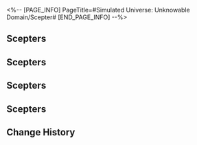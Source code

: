 <%-- [PAGE_INFO]
PageTitle=#Simulated Universe: Unknowable Domain/Scepter#
[END_PAGE_INFO] --%>
{{Simulated Universe: Unknowable Domain Tabs}}
{{Stub|General gameplay details}}

== Scepters==
{{Scepter Information/Header}}
{{Scepter Information
|name     = Evolution Alter: Extreme{{subst:void|<!--$UPLOAD:<<SpriteOutput/Rogue/DLC/RogueMagic/SceptreIcon/SceptreFigures/RogueMagicScepter_Ultimate_01.png>-<Scepter Evolution Alter: Extreme.png>-<Scepter Icons>>-->}}
|type     = 
|unlock   = 
|effect   =
After an ally target uses Ultimate, restores 50 Charge. Attacks when Charge reaches 120.
----
{{Color|blue|"Bounce"}} deals Ice Ultimate DMG equal to {{Color|h|200%}} base DMG to random enemy targets, repeating {{SU Rarity Vars|8|12|16}} time(s). When dealing DMG, apply to the target 1 stack(s) of "Delay: Cataclysm": When Weakness is Broken, deals Ice Ultimate DMG equal to {{Color|h|150%}} base DMG to random enemy targets with "Delay: Cataclysm" and remove 1 stack of this effect, repeating until no target on the field possesses this effect. This effect stacks up to {{SU Rarity Vars|8|12|16}} time(s) and lasts for 2 turn(s). When the target with the effect is defeated, this effect is transferred to random enemy targets.
|story    = ''"Evolution is the antithesis of intellect. Only by devolving into the most fundamental state can one attain truth."''<br /><br />Is there a perfect medium for wisdom to exist? As the inorganic bionic neuron clusters of the Mechanical Emperor, the Scepters should possess the property of bearing intelligence. The School of Evolutionary Perfection scholars once suspected that #Rubert II used the Scepters as a cerebral extension of thought expansion to generate enough computational power to destroy half the universe with his mortal body. Though the IPC has imposed many restrictions on inorganic lifeform research projects, that has not prevented scholars' academic efforts from being slowly diverted from flesh to metal.<br />It is as Scholar Torkirk declared: Beyond minuscule protein balls and limited lifespans, we will eventually create intelligence that transcends all.<br /><div align="right"> &mdash; ''Chronicles of the Scholars' Strife'' Candelagraph Historian, Kerhasan</div>
|notes    = 
|mentions = 
}}
{{Scepter Information
|name     = Evolution Alter: Flesh{{subst:void|<!--$UPLOAD:<<SpriteOutput/Rogue/DLC/RogueMagic/SceptreIcon/SceptreFigures/RogueMagicScepter_Ultimate_02.png>-<Scepter Evolution Alter: Flesh.png>-<Scepter Icons>>-->}}
|type     = 
|unlock   = 
|effect   =
After ally targets attack, this unit regenerates 6 Charge(s) for every enemy target hit and attacks when its Charge reaches 120.
----
{{Color|blue|"AoE ATK"}} deals Fire Ultimate DMG equal to {{SU Rarity Vars|200%|300%|400%}} base DMG to all enemies, repeating 3 time(s). When attacking, applies to the target "Delay: Self-Immolation": After taking DMG exceeding 50% of Max HP, deals 1 time(s) of Fire Ultimate DMG equal to {{SU Rarity Vars|200%|300%|500%}} base DMG, removing the effect after it activates, lasting for 2 turn(s).
|story    = ''If the self-iteration of inorganic lifeforms bestowed them with transcendence, then organic life can also intentionally tread the path of active evolution, enhancing the functions of their intelligent medium. As such, the School of Evolutionary Perfection found a batch of excellent collaboration subjects &mdash; the Denizens of Abundance.''<br /><br />Is there a perfect medium for wisdom to exist? As the inorganic bionic neuron clusters of the Mechanical Emperor, the Scepters should possess the property of bearing intelligence. The School of Evolutionary Perfection scholars once suspected that #Rubert II used the Scepters as a cerebral extension of thought expansion to generate enough computational power to destroy half the universe with his mortal body. Though the IPC has imposed many restrictions on inorganic lifeform research projects, that has not prevented scholars' academic efforts from being slowly diverted from flesh to metal.<br />It is as Scholar Torkirk declared: Beyond minuscule protein balls and limited lifespans, we will eventually create intelligence that transcends all.<br /><div align="right"> &mdash; ''Chronicles of the Scholars' Strife'' Candelagraph Historian, Kerhasan</div>
|notes    = 
|mentions = 
}}
{{Scepter Information
|name     = Evolution Alter: Meme{{subst:void|<!--$UPLOAD:<<SpriteOutput/Rogue/DLC/RogueMagic/SceptreIcon/SceptreFigures/RogueMagicScepter_Ultimate_03.png>-<Scepter Evolution Alter: Meme.png>-<Scepter Icons>>-->}}
|type     = 
|unlock   = Clear "Someone's Mausoleum" to unlock
|effect   =
After an ally target takes action, restores 10 Charge. Attacks when Charge reaches 120.
----
{{Color|blue|"Blast"}} deals 1 instance(s) of Ice Ultimate DMG equal to {{SU Rarity Vars|200%|300%|400%}} base DMG to random enemy targets, and deals Ice Ultimate DMG equal to {{SU Rarity Vars|100%|150%|200%}} base DMG to adjacent targets, repeating 3 time(s). When attacking, applies to the target "Delay: Lunacy": After receiving Ultimate DMG from any ally target's attack, additionally take 1 instance(s) of Ice Ultimate DMG equal to {{SU Rarity Vars|100%|200%|400%}} base DMG, and deals Ice Ultimate DMG equal to {{SU Rarity Vars|50%|100%|200%}} base DMG to adjacent targets. This effect can activate no more than 2 time(s) and lasts 2 turn(s).
|story    = ''If all of humanity could be memetized, it is foreseeable that war, sickness, and many of society's conflicts will be permanently quelled. But if that time comes, will we be pathstriders of Erudition, or emissaries of Remembrance?''<br /><br />Is there a perfect medium for wisdom to exist? As the inorganic bionic neuron clusters of the Mechanical Emperor, the Scepters should possess the property of bearing intelligence. The School of Evolutionary Perfection scholars once suspected that #Rubert II used the Scepters as a cerebral extension of thought expansion to generate enough computational power to destroy half the universe with his mortal body. Though the IPC has imposed many restrictions on inorganic lifeform research projects, that has not prevented scholars' academic efforts from being slowly diverted from flesh to metal.<br />It is as Scholar Torkirk declared: Beyond minuscule protein balls and limited lifespans, we will eventually create intelligence that transcends all.<br /><div align="right"> &mdash; ''Chronicles of the Scholars' Strife'' Candelagraph Historian, Kerhasan</div>
|notes    = 
|mentions = 
}}
{{Scepter Information
|name     = Evolution Alter: Shapeless{{subst:void|<!--$UPLOAD:<<SpriteOutput/Rogue/DLC/RogueMagic/SceptreIcon/SceptreFigures/RogueMagicScepter_Ultimate_04.png>-<Scepter Evolution Alter: Shapeless.png>-<Scepter Icons>>-->}}
|type     = 
|unlock   = Clear "Future Rehearsal" to unlock
|effect   =
Summons a Scepter with 100 SPD. Attacks when taking action.
----
{{Color|blue|"Focus"}} deals 3 instance(s) of Quantum Ultimate DMG equal to {{SU Rarity Vars|300%|450%|600%}} base DMG to the enemy target with the highest HP. When attacking, applies to the target "Delay: Possession": For every 3 enemy target(s) defeated, take 3 instance(s) of Quantum Ultimate DMG equal to {{SU Rarity Vars|200%|300%|500%}} base DMG, effective for no more than 2 time(s), lasting for 2 turn(s).
|story    = ''The University of Veritas Secundum used "Is Shapeless the next evolutionary state of humanity" as a debate topic, but we know that be they heliobi or Sulank, a genius was never born from their ranks.''<br /><br />Is there a perfect medium for wisdom to exist? As the inorganic bionic neuron clusters of the Mechanical Emperor, the Scepters should possess the property of bearing intelligence. The School of Evolutionary Perfection scholars once suspected that #Rubert II used the Scepters as a cerebral extension of thought expansion to generate enough computational power to destroy half the universe with his mortal body. Though the IPC has imposed many restrictions on inorganic lifeform research projects, that has not prevented scholars' academic efforts from being slowly diverted from flesh to metal.<br />It is as Scholar Torkirk declared: Beyond minuscule protein balls and limited lifespans, we will eventually create intelligence that transcends all.<br /><div align="right"> &mdash; ''Chronicles of the Scholars' Strife'' Candelagraph Historian, Kerhasan</div>
|notes    = 
|mentions = 
}}
{{Scepter Information
|name     = Evolution Alter: Lunary{{subst:void|<!--$UPLOAD:<<SpriteOutput/Rogue/DLC/RogueMagic/SceptreIcon/SceptreFigures/RogueMagicScepter_Ultimate_05.png>-<Scepter Evolution Alter: Lunary.png>-<Scepter Icons>>-->}}
|type     = 
|unlock   = Clear "Fading Empire" to unlock
|effect   =
Summons a Scepter with 100 SPD. Attacks when taking action.
----
{{Color|blue|"AoE ATK"}} deals Fire Ultimate DMG equal to {{SU Rarity Vars|100%|150%|200%}} base DMG to all enemies, repeating 2 time(s). When attacking, applies to the target "Delay: Obliteration": When defeated, deals 1 instance(s) of Fire Ultimate DMG equal to {{SU Rarity Vars|320%|480%|800%}} base DMG to all enemies, removing the effect after it activates, lasting for 2 turn(s).
|story    = ''"Evolve! We need an evolution!" The mad Torkirk stood atop the bodies of his colleagues, eventually dying of heart failure.''<br /><br />Is there a perfect medium for wisdom to exist? As the inorganic bionic neuron clusters of the Mechanical Emperor, the Scepters should possess the property of bearing intelligence. The School of Evolutionary Perfection scholars once suspected that #Rubert II used the Scepters as a cerebral extension of thought expansion to generate enough computational power to destroy half the universe with his mortal body. Though the IPC has imposed many restrictions on inorganic lifeform research projects, that has not prevented scholars' academic efforts from being slowly diverted from flesh to metal.<br />It is as Scholar Torkirk declared: Beyond minuscule protein balls and limited lifespans, we will eventually create intelligence that transcends all.<br /><div align="right"> &mdash; ''Chronicles of the Scholars' Strife'' Candelagraph Historian, Kerhasan</div>
|notes    = 
|mentions = 
}}
{{Scepter Information
|name     = Evolution Alter: Mechanical{{subst:void|<!--$UPLOAD:<<SpriteOutput/Rogue/DLC/RogueMagic/SceptreIcon/SceptreFigures/RogueMagicScepter_Ultimate_06.png>-<Scepter Evolution Alter: Mechanical.png>-<Scepter Icons>>-->}}
|type     = 
|unlock   = Clear "Ice-Cold Technology" to unlock
|effect   =
Summons a Scepter with 100 SPD. Attacks when taking action.
----
{{Color|blue|"Blast"}} deals 3 instance(s) of Lightning Ultimate DMG equal to {{SU Rarity Vars|200%|300%|400%}} base DMG to the enemy target with the highest HP, and deals Lightning Ultimate DMG equal to {{SU Rarity Vars|100%|150%|200%}} base DMG to the adjacent targets. When attacking, applies to the target "Delay: Cleanse": When enemy targets enter battle, immediately deals 1 instance(s) of Lightning Ultimate DMG equal to {{SU Rarity Vars|100%|200%|500%}} base DMG, and deals Lightning Ultimate DMG equal to {{SU Rarity Vars|50%|100%|250%}} base DMG to adjacent targets. This effect can activate no more than 5 times and lasts for 2 turn(s). If no enemy targets enter battle, then deal this DMG to the holder of this effect.
|story    = ''"Equipped with an inorganic Anti-Organic Equation and an organic body, is the existence of Rubert II not the answer to the question?" After concluding the report at the forum, historical records on Scholar ████████ disappeared thereafter.''<br /><br />Is there a perfect medium for wisdom to exist? As the inorganic bionic neuron clusters of the Mechanical Emperor, the Scepters should possess the property of bearing intelligence. The School of Evolutionary Perfection scholars once suspected that #Rubert II used the Scepters as a cerebral extension of thought expansion to generate enough computational power to destroy half the universe with his mortal body. Though the IPC has imposed many restrictions on inorganic lifeform research projects, that has not prevented scholars' academic efforts from being slowly diverted from flesh to metal.<br />It is as Scholar Torkirk declared: Beyond minuscule protein balls and limited lifespans, we will eventually create intelligence that transcends all.<br /><div align="right"> &mdash; ''Chronicles of the Scholars' Strife'' Candelagraph Historian, Kerhasan</div>
|notes    = 
|mentions = 
}}
{{Scepter Information/Footer}}

== Scepters==
{{Scepter Information/Header}}
{{Scepter Information
|name     = Creation Alter: Model Planet{{subst:void|<!--$UPLOAD:<<SpriteOutput/Rogue/DLC/RogueMagic/SceptreIcon/SceptreFigures/RogueMagicScepter_Dot_01.png>-<Scepter Creation Alter: Model Planet.png>-<Scepter Icons>>-->}}
|type     = 
|unlock   = 
|effect   =
After an ally target uses Ultimate, restores 50 Charge. Attacks when Charge reaches 120.
----
{{Color|blue|"Bounce"}} deals Fire DMG equals to {{Color|h|200%}} base DMG to random enemy targets, repeating {{SU Rarity Vars|8|12|16}} time(s). Every time it deals DMG, inflict 1 stack(s) of special Burn state, "Starcrown": At the start of each turn, takes Fire DoT equal to {{SU Rarity Vars|80%|100%|200%}} base DMG, stacking up to 4 time(s) and lasting for 2 turn(s). Each stack of "Starcrown" lowers the target's DEF by {{SU Rarity Vars|5%|7.5%|10%}}.
|story    = ''By arranging magnetic field particles according to the model, then compressing them, they successfully used the Scepters to create a small planet. In the face of such immense power provided just by a sliver of the emperor's estate, one is chilled to the bone even if it was merely described in verbiage.''<br /><br />Before embarking unto the starry skies, Professor Groudo of Longchime once opined that humanity could master the universe using only four fundamental forces. Scholars would later mockingly call this model the "Kingdom of Heaven." Just like everything else the Amber Lord did, the unobservability and irreproducibility of Imaginary energy and the Paths raised an insurmountable wall against the establishment of the grand unified equation. The experiments in analyzing the Paths by the School of Pure Creation are seen as blasphemous by the devout, but to reconstruct the entire cosmos with the smallest unit as its building block... Is that not the true manifestation of Erudition?<br />Scholars of the School of Pure Creation are like fireworks &mdash; ephemeral, yet leaving behind myriad sparks for future seekers of knowledge.<br /><div align="right"> &mdash; ''Chronicles of the Scholars' Strife'' Candelagraph Historian, Kerhasan</div>
|notes    = 
|mentions = 
}}
{{Scepter Information
|name     = Creation Alter: Integration{{subst:void|<!--$UPLOAD:<<SpriteOutput/Rogue/DLC/RogueMagic/SceptreIcon/SceptreFigures/RogueMagicScepter_Dot_04.png>-<Scepter Creation Alter: Integration.png>-<Scepter Icons>>-->}}
|type     = 
|unlock   = Clear "Ice-Cold Technology" to unlock
|effect   =
Summons a Scepter with 100 SPD. Attacks when taking action.
----
{{Color|blue|"Focus"}} deals 3 instance(s) of Quantum DMG equal to {{SU Rarity Vars|300%|450%|600%}} base DMG to the enemy target with the most DoTs in possession. Every time this DMG is dealt, 1 DoT on the target immediately deals DMG at a multiplier equal to {{SU Rarity Vars|200%|300%|500%}} of the original DMG.
|story    = ''The physical is the building block, and the energy is the puzzle. Piecing them together from particles, and finally the entire universe. In the age when the School of Pure Creation's wielded its influence at its grandest, you could have heard such an intelligent children's song across all corners of the Cosmos.''<br /><br />Before embarking unto the starry skies, Professor Groudo of Longchime once opined that humanity could master the universe using only four fundamental forces. Scholars would later mockingly call this model the "Kingdom of Heaven." Just like everything else the Amber Lord did, the unobservability and irreproducibility of Imaginary energy and the Paths raised an insurmountable wall against the establishment of the grand unified equation. The experiments in analyzing the Paths by the School of Pure Creation are seen as blasphemous by the devout, but to reconstruct the entire cosmos with the smallest unit as its building block, is that not the true manifestation of the Erudition?<br />Scholars of the School of Pure Creation are like fireworks &mdash; ephemeral, yet leaving behind myriad sparks for future seekers of knowledge.<br /><div align="right"> &mdash; ''Chronicles of the Scholars' Strife'' Candelagraph Historian, Kerhasan</div>
|notes    = 
|mentions = 
}}
{{Scepter Information
|name     = Creation Alter: Scan{{subst:void|<!--$UPLOAD:<<SpriteOutput/Rogue/DLC/RogueMagic/SceptreIcon/SceptreFigures/RogueMagicScepter_Dot_02.png>-<Scepter Creation Alter: Scan.png>-<Scepter Icons>>-->}}
|type     = 
|unlock   = 
|effect   =
When an enemy target is inflicted with DoT, restores 2 Charge. Attacks when Charge reaches 120.
----
{{Color|blue|"AoE ATK"}} deals Fire DMG equal to {{SU Rarity Vars|150%|200%|300%}} base DMG to all enemies, repeating 3 time(s), and immediately makes all DoTs currently possessed by the target to deal DMG at a multiplier of {{SU Rarity Vars|50%|75%|100%}} of the original DMG.
|story    = ''"Everyone try taking a step back, and view the individual as the smallest unit. Disperse and scan a Pathstrider's information &mdash; will one then be able to grasp the structural principles of a Pathstrider?" ███████ candidly confessed to his crimes. But up to the moment of his execution, his face was all smiles.''<br /><br />Before embarking unto the starry skies, Professor Groudo of Longchime once opined that humanity could master the universe using only four fundamental forces. Scholars would later mockingly call this model the "Kingdom of Heaven." Just like everything else the Amber Lord did, the unobservability and irreproducibility of imaginary energy and the Paths raised an insurmountable wall against the establishment of the grand unified equation. The experiments in analyzing the Paths by the School of Pure Creation are seen as blasphemous by the devout, but to reconstruct the entire cosmos with the smallest unit as its building block, is that not the true manifestation of the Erudition?<br />Scholars of the School of Pure Creation are like fireworks &mdash; ephemeral, yet leaving behind myriad sparks for future seekers of knowledge.<br /><div align="right"> &mdash; ''Chronicles of the Scholars' Strife'' Candelagraph Historian, Kerhasan</div>
|notes    = 
|mentions = 
}}
{{Scepter Information
|name     = Creation Alter: Error{{subst:void|<!--$UPLOAD:<<SpriteOutput/Rogue/DLC/RogueMagic/SceptreIcon/SceptreFigures/RogueMagicScepter_Dot_03.png>-<Scepter Creation Alter: Error.png>-<Scepter Icons>>-->}}
|type     = 
|unlock   = 
|effect   =
When an enemy target receives damage from DoTs, restores 2 Charge. Attacks when Charge reaches 120.
----
{{Color|blue|"Blast"}} deals 1 instance(s) of Wind DMG equal to {{SU Rarity Vars|200%|400%|800%}} base DMG to random enemy targets and deals Wind DMG equal to {{SU Rarity Vars|100%|200%|400%}} base DMG to adjacent targets, repeating 3 time(s). Inflict to the target the special Wind Shear state "Turbulence": At the start of every turn, take Wind DoT equal to {{SU Rarity Vars|200%|300%|400%}} base DMG, and inflict 1 DoT on this unit apart from "Turbulence" to 1 random adjacent target only at the start of a turn, lasting for 1 turn(s).
|story    = ''The analysis of the Celesticomet Alloy's composition concluded in failure. The IPC has declined to provide more samples for the School of Pure Creation. Matter affected by Preservation acquired unreproducible properties after the cooldown, and as such, had become a type of unique Curio.''<br /><br />Before embarking unto the starry skies, Professor Groudo of Longchime once opined that humanity could master the universe using only four fundamental forces. Scholars would later mockingly call this model the "Kingdom of Heaven." Just like everything else the Amber Lord did, the unobservability and irreproducibility of imaginary energy and the Paths raised an insurmountable wall against the establishment of the grand unified equation. The experiments in analyzing the Paths by the School of Pure Creation are seen as blasphemous by the devout, but to reconstruct the entire cosmos with the smallest unit as its building block, is that not the true manifestation of the Erudition?<br />Scholars of the School of Pure Creation are like fireworks &mdash; ephemeral, yet leaving behind myriad sparks for future seekers of knowledge.<br /><div align="right"> &mdash; ''Chronicles of the Scholars' Strife'' Candelagraph Historian, Kerhasan</div>
|notes    = 
|mentions = 
}}
{{Scepter Information
|name     = Creation Alter: Relevance{{subst:void|<!--$UPLOAD:<<SpriteOutput/Rogue/DLC/RogueMagic/SceptreIcon/SceptreFigures/RogueMagicScepter_Dot_05.png>-<Scepter Creation Alter: Relevance.png>-<Scepter Icons>>-->}}
|type     = 
|unlock   = Clear "Fading Empire" to unlock
|effect   =
Summons a Scepter with 100 SPD. Attacks when taking action.
----
{{Color|blue|"Bounce"}} deals Lightning DMG equal to {{Color|h|100%}} base DMG to random enemy targets, repeating {{SU Rarity Vars|8|12|16}} time(s). Every time it deals DMG, inflict 1 stack(s) of the special Shock state "Ionization," stacking up to {{SU Rarity Vars|8|12|16}} time(s) and lasting for 2 turn(s): At the start of each turn, takes Lightning DoT equal to {{SU Rarity Vars|120%|150%|300%}} base DMG, and additionally takes effect 2 time(s) only at the start of a turn on a random target at a multiplier of {{Color|h|50%}} of the original DMG. Each stack increases the DMG multiplier by {{Color|h|10[i]%}}.
|story    = ''The power of the Paths, which connects pathstriders and Aeons &mdash; If we could grasp its occurrence mechanism and perform quantitative analysis, could we mass-produce pathstriders as industrial products? That was the question Mollett asked.''<br /><br />Before embarking unto the starry skies, Professor Groudo of Longchime once opined that humanity could master the universe using only four fundamental forces. Scholars would later mockingly call this model the "Kingdom of Heaven." Just like everything else the Amber Lord did, the unobservability and irreproducibility of imaginary energy and the Paths raised an insurmountable wall against the establishment of the grand unified equation. The experiments in analyzing the Paths by the School of Pure Creation are seen as blasphemous by the devout, but to reconstruct the entire cosmos with the smallest unit as its building block, is that not the true manifestation of the Erudition?<br />Scholars of the School of Pure Creation are like fireworks &mdash; ephemeral, yet leaving behind myriad sparks for future seekers of knowledge.<br /><div align="right"> &mdash; ''Chronicles of the Scholars' Strife'' Candelagraph Historian, Kerhasan</div>
|notes    = 
|mentions = 
}}
{{Scepter Information
|name     = Creation Alter: Revision{{subst:void|<!--$UPLOAD:<<SpriteOutput/Rogue/DLC/RogueMagic/SceptreIcon/SceptreFigures/RogueMagicScepter_Dot_06.png>-<Scepter Creation Alter: Revision.png>-<Scepter Icons>>-->}}
|type     = 
|unlock   = Clear "Future Rehearsal" to unlock
|effect   =
Summons a Scepter with 100 SPD. Attacks when taking action.
----
{{Color|blue|"AoE ATK"}} deals Physical DMG equal to {{SU Rarity Vars|200%|300%|400%}} base DMG to all enemies, repeating 2 time(s). When attacking, inflict the special Bleed effect "Peeled": At the start of every turn, takes Physical DoT, and makes all currently possessed DoTs deal DMG at a multiplier of {{SU Rarity Vars|100%|150%|300%}} of the original DMG only at the start of a turn, lasting for 2 turn(s).
|story    = ''The same command, run on the Scepters and planet Plato's creation unit, obtained different results. Regarding this, some have guessed that the relic purposely corrected the command's error in the black box while calculating the problem.''<br /><br />Before embarking unto the starry skies, Professor Groudo of Longchime once opined that humanity could master the universe using only four fundamental forces. Scholars would later mockingly call this model the "Kingdom of Heaven." Just like everything else the Amber Lord did, the unobservability and irreproducibility of imaginary energy and the Paths raised an insurmountable wall against the establishment of the grand unified equation. The experiments in analyzing the Paths by the School of Pure Creation are seen as blasphemous by the devout, but to reconstruct the entire cosmos with the smallest unit as its building block, is that not the true manifestation of the Erudition?<br />Scholars of the School of Pure Creation are like fireworks &mdash; ephemeral, yet leaving behind myriad sparks for future seekers of knowledge.<br /><div align="right"> &mdash; ''Chronicles of the Scholars' Strife'' Candelagraph Historian, Kerhasan</div>
|notes    = 
|mentions = 
}}
{{Scepter Information/Footer}}

== Scepters==
{{Scepter Information/Header}}
{{Scepter Information
|name     = Energy Alter: Stagnation{{subst:void|<!--$UPLOAD:<<SpriteOutput/Rogue/DLC/RogueMagic/SceptreIcon/SceptreFigures/RogueMagicScepter_Follow_01.png>-<Scepter Energy Alter: Stagnation.png>-<Scepter Icons>>-->}}
|type     = 
|unlock   = Clear "Ice-Cold Technology" to unlock
|effect   =
After an ally target takes action, restores 10 Charge. Attacks when Charge reaches 120.
----
{{Color|blue|"Bounce"}} deals Ice Follow-up ATK DMG equal to {{Color|h|150%}} base DMG to random enemy targets, repeating {{SU Rarity Vars|8|12|16}} time(s), and the first DMG instance against each target is guaranteed to CRIT. Each instance of DMG dealt inflicts "Disorient": When a target is hit by Follow-up ATK, this attack's CRIT Rate increases by {{Color|h|{{SU Rarity Vars|0.02|0.04|0.06}}[f1]%}} and CRIT DMG increases by {{SU Rarity Vars|4%|8%|12%}} for every debuff currently on the target. Up to 6 debuffs are taken into account, lasting for 2 turns.
|story    = ''As expected, the research of the School of Interstellar Energy Resources faced significant hurdles. Not only were they beset by technical bottlenecks, but there was also resistance from traditional energy suppliers. Even the different departments within the IPC had varying attitudes toward new energy sources.''<br /><br />During the Interstellar Energy War, the IPC invested massive funds to supercharge the progress of the Intelligentsia Guild's breakthrough developments in multiple fields, including drilling, energy storage, and detection. In order to achieve the goal of developing a new energy source superb in both quality and yield, the Scepter quotas of the various schools prioritized the research requirements of the School of Interstellar Energy Resources. Even so, there are multiple historical records stating that under the Guild's directives, the School of Interstellar Energy Resources once deliberately delayed the extrapolation progress of the Scepters...<br />By perusing later historical records, countless incidents caused the protraction of this war in the worst possible manner. I can't help but wonder if there is some unseen force in the darkness that is manipulating our path forward?<br /><div align="right"> &mdash; ''Chronicles of the Scholars' Strife'' Candelagraph Historian, Kerhasan</div>
|notes    = 
|mentions = 
}}
{{Scepter Information
|name     = Energy Alter: Compression{{subst:void|<!--$UPLOAD:<<SpriteOutput/Rogue/DLC/RogueMagic/SceptreIcon/SceptreFigures/RogueMagicScepter_Follow_02.png>-<Scepter Energy Alter: Compression.png>-<Scepter Icons>>-->}}
|type     = 
|unlock   = Clear "Fading Empire" to unlock
|effect   =
After an ally target performs Follow-up ATK, restores 20 Charge. Attacks when Charge reaches 120.
----
{{Color|blue|"Focus"}} deals 3 instance(s) of Wind Follow-up ATK DMG equal to {{SU Rarity Vars|300%|450%|600%}} base DMG to the enemy target who currently has the highest HP, with a 50% chance to CRIT and also inflicts "Disgrace": After every 4 attacks received, additionally receive 1 instance of Follow-up ATK DMG of a random Type equal to {{SU Rarity Vars|500%|750%|1000%}} base DMG, lasting for 2 turn(s).
|story    = ''A satirical poem that has made its rounds within the Guild for a century may yet explain everyone's enmity towards the School of Interstellar Energy Resources: The young own the most, the inept wear the crown, the laughable fill the stage, and the ignorant claim renown.''<br /><br />During the Interstellar Energy War, the IPC invested massive funds to supercharge the progress of the Intelligentsia Guild's breakthrough developments in multiple fields, including drilling, energy storage, and detection. In order to achieve the goal of developing a new energy source superb in both quality and yield, the Scepter quotas of the various schools prioritized the research requirements of the School of Interstellar Energy Resources. Even so, there are multiple historical records stating that under the Intelligentsia Guild's directives, the School of Interstellar Energy Resources once deliberately delayed the extrapolation progress of the Scepters...<br />By perusing later historical records, countless incidents caused the protraction of this war in the worst possible manner. I can't help but wonder if there is some unseen force in the darkness that is manipulating our path forward?<br /><div align="right"> &mdash; ''Chronicles of the Scholars' Strife'' Candelagraph Historian, Kerhasan</div>
|notes    = 
|mentions = 
}}
{{Scepter Information
|name     = Energy Alter: Saturation{{subst:void|<!--$UPLOAD:<<SpriteOutput/Rogue/DLC/RogueMagic/SceptreIcon/SceptreFigures/RogueMagicScepter_Follow_03.png>-<Scepter Energy Alter: Saturation.png>-<Scepter Icons>>-->}}
|type     = 
|unlock   = Clear "Fading Empire" to unlock
|effect   =
After an ally target uses Ultimate, restores 50 Charge. Attacks when Charge reaches 120.
----
{{Color|blue|"AoE ATK"}} deals Ice Follow-up ATK DMG equal to {{SU Rarity Vars|400%|600%|800%}} base DMG to all enemies with a 30% chance to CRIT, repeating 2 time(s). Also, inflict on the targets "Slander": When receiving DMG, the CRIT Rate of the DMG increases by {{SU Rarity Vars|5%|10%|15%}}. When taking CRIT DMG from Follow-up ATK, additionally take DMG of a random Type equal to {{SU Rarity Vars|10%|20%|30%}} base DMG, lasting for 2 turn(s).
|story    = ''As a matter of fact, the available amount of total energy of the cosmos in its current phase far exceeds its needs. Yet, this has not prevented the outbreak of wars across the universe.''<br /><br />During the Interstellar Energy War, the IPC invested massive funds to supercharge the progress of the Intelligentsia Guild's breakthrough developments in multiple fields, including drilling, energy storage, and detection. In order to achieve the goal of developing a new energy source superb in both quality and yield, the Scepter quotas of the various schools prioritized the research requirements of the School of Interstellar Energy Resources. Even so, there are multiple historical records stating that under the Intelligentsia Guild's directives, the School of Interstellar Energy Resources once deliberately delayed the extrapolation progress of the Scepters...<br />By perusing later historical records, countless incidents caused the protraction of this war in the worst possible manner. I can't help but wonder if there is some unseen force in the darkness that is manipulating our path forward?<br /><div align="right"> &mdash; ''Chronicles of the Scholars' Strife'' Candelagraph Historian, Kerhasan</div>
|notes    = 
|mentions = 
}}
{{Scepter Information
|name     = Energy Alter: Investment{{subst:void|<!--$UPLOAD:<<SpriteOutput/Rogue/DLC/RogueMagic/SceptreIcon/SceptreFigures/RogueMagicScepter_Follow_04.png>-<Scepter Energy Alter: Investment.png>-<Scepter Icons>>-->}}
|type     = 
|unlock   = Clear "Fading Empire" to unlock
|effect   =
Summons a Scepter with 100 SPD. Attacks when taking action.
----
{{Color|blue|"Bounce"}} deals Imaginary Follow-up ATK DMG equal to {{Color|h|200%}} base DMG to random enemy targets with a {{SU Rarity Vars|30%|40%|50%}} chance to inflict a CRIT Hit, repeating {{SU Rarity Vars|8|12|16}} time(s). When dealing DMG, it inflicts 1 stack(s) of "Opportunism": Each stack increases the Follow-up ATK DMG taken by the target by {{SU Rarity Vars|4%|8%|12%}}, up to 6 stacks, lasting for 2 turn(s).
|story    = ''The development of energy isn't to ensure the well-being of everyone, but instead to prevent others from possessing more than you do.''<br /><br />During the Interstellar Energy War, the IPC invested massive funds to supercharge the progress of the Intelligentsia Guild's breakthrough developments in multiple fields, including drilling, energy storage, and detection. In order to achieve the goal of developing a new energy source superb in both quality and yield, the Scepter quotas of the various schools prioritized the research requirements of the School of Interstellar Energy Resources. Even so, there are multiple historical records stating that under the Intelligentsia Guild's directives, the School of Interstellar Energy Resources once deliberately delayed the extrapolation progress of the Scepters...<br />By perusing later historical records, countless incidents caused the protraction of this war in the worst possible manner. I can't help but wonder if there is some unseen force in the darkness that is manipulating our path forward?<br /><div align="right"> &mdash; ''Chronicles of the Scholars' Strife'' Candelagraph Historian, Kerhasan</div>
|notes    = 
|mentions = 
}}
{{Scepter Information
|name     = Energy Alter: Hypothetical{{subst:void|<!--$UPLOAD:<<SpriteOutput/Rogue/DLC/RogueMagic/SceptreIcon/SceptreFigures/RogueMagicScepter_Follow_05.png>-<Scepter Energy Alter: Hypothetical.png>-<Scepter Icons>>-->}}
|type     = 
|unlock   = Clear "Someone's Mausoleum" to unlock
|effect   =
Summons a Scepter with 100 SPD. Attacks when taking action.
----
{{Color|blue|"Focus"}} deals 3 instance(s) of Quantum Follow-up ATK DMG equal to {{SU Rarity Vars|300%|450%|600%}} base DMG to the enemy target who currently has the lowest HP. If this attack defeats the target, then attacks 1 additional time, increases <u>Amplification</u> by {{SU Rarity Vars|10%|20%|30%}}, and advances all ally targets' actions by {{SU Rarity Vars|5%|10%|15%}}.
|story    = ''Some History Fictionologists jest that #Rubert II measured each life equally. He equally believed that, apart from himself, all existence did not possess free will, even Aeons. Though somewhat absurd, this rumor creatively explains why the Scepters did not gain sentience.''<br /><br />During the Interstellar Energy War, the IPC invested massive funds to supercharge the progress of the Intelligentsia Guild's breakthrough developments in multiple fields, including drilling, energy storage, and detection. In order to achieve the goal of developing a new energy source superb in both quality and yield, the Scepter quotas of the various schools prioritized the research requirements of the School of Interstellar Energy Resources. Even so, there are multiple historical records stating that under the Intelligentsia Guild's directives, the School of Interstellar Energy Resources once deliberately delayed the extrapolation progress of the Scepters...<br />By perusing later historical records, countless incidents caused the protraction of this war in the worst possible manner. I can't help but wonder if there is some unseen force in the darkness that is manipulating our path forward?<br /><div align="right"> &mdash; ''Chronicles of the Scholars' Strife'' Candelagraph Historian, Kerhasan</div>
|notes    = 
|mentions = 
}}
{{Scepter Information
|name     = Energy Alter: Deficiency{{subst:void|<!--$UPLOAD:<<SpriteOutput/Rogue/DLC/RogueMagic/SceptreIcon/SceptreFigures/RogueMagicScepter_Follow_06.png>-<Scepter Energy Alter: Deficiency.png>-<Scepter Icons>>-->}}
|type     = 
|unlock   = Clear "Someone's Mausoleum" to unlock
|effect   =
Summons a Scepter with 100 SPD. Attacks when taking action.
----
{{Color|blue|"Blast"}} deals 1 instance(s) of Imaginary Follow-up ATK DMG equal to {{SU Rarity Vars|200%|400%|800%}} base DMG to random enemy targets and deals Imaginary Follow-up ATK DMG equal to {{SU Rarity Vars|100%|200%|400%}} base DMG to adjacent targets, repeating 4 time(s). Each instance of DMG dealt applies to the target "Bounty": After taking 5 attacks or when defeated, regenerate Energy to all ally targets equal to {{SU Rarity Vars|5%|10%|20%}} of Max Energy and recover {{SU Rarity Vars|1|2|4}} Skill Point(s). This effect is removed after activation, lasting for 2 turn(s).
|story    = ''Imaginary energy &mdash; ever since Zandar proposed the Imaginary Tree theory &mdash; has loomed over the voyage of cosmic development like a dark cloud. Emanators' experiences typically lack referential value, and research on it can largely only be indirectly completed. It can be said that whoever masters the Imaginary wields the power of the cosmos.''<br /><br />During the Interstellar Energy War, the IPC invested massive funds to supercharge the progress of the Intelligentsia Guild's breakthrough developments in multiple fields, including drilling, energy storage, and detection. In order to achieve the goal of developing a new energy source superb in both quality and yield, the Scepter quotas of the various schools prioritized the research requirements of the School of Interstellar Energy Resources. Even so, there are multiple historical records stating that under the Guild's directives, the School of Interstellar Energy Resources once deliberately delayed the extrapolation progress of the Scepters...<br />By perusing later historical records, countless incidents caused the protraction of this war in the worst possible manner. I can't help but wonder if there is some unseen force in the darkness that is manipulating our path forward?<br /><div align="right"> &mdash; ''Chronicles of the Scholars' Strife'' Candelagraph Historian, Kerhasan</div>
|notes    = 
|mentions = 
}}
{{Scepter Information/Footer}}

== Scepters==
{{Scepter Information/Header}}
{{Scepter Information
|name     = Extrapolation Alter: Sealing{{subst:void|<!--$UPLOAD:<<SpriteOutput/Rogue/DLC/RogueMagic/SceptreIcon/SceptreFigures/RogueMagicScepter_Break_01.png>-<Scepter Extrapolation Alter: Sealing.png>-<Scepter Icons>>-->}}
|type     = 
|unlock   = Clear "Future Rehearsal" to unlock
|effect   =
If ally targets dealt Break DMG during their attack, this unit regenerates 15 Charge(s) after the attack and attacks when its Charge reaches 120.
----
{{Color|blue|"Focus"}} deals 3 instance(s) of Physical DMG equal to {{SU Rarity Vars|400%|600%|800%}} base DMG to the enemy target with the highest Max Toughness, and reduces {{SU Rarity Vars|15|20|30}} Toughness regardless of Weakness. If the target is Weakness Broken, deals Break DMG equal to {{SU Rarity Vars|100%|200%|400%}} of this unit's Physical Break DMG. When Breaking enemy target Weakness, triggers the Weakness Break effects of all ally characters' Types at a rate of {{SU Rarity Vars|100%|200%|400%}}.
|story    = ''Designating itself as a fixed point and drawing the boundaries of extrapolation, the Scepters view this as a completely closed system, achieving absolute interference over the movement of matter within a limited range. To a certain extent, this is fortuitously aligned with the goal of the Quantum History School.''<br /><br />The School of Psychohistory successfully foretold the annihilation of the nine-star cluster of the White Tin world &mdash; their exploits in future model extrapolations are unsurpassed. Yet, the Quantum History School that inherited the mantle became nothing more than the laughingstock of the universe. No one could understand their motive for shielding so many lowly scholars in the Futurological Congress. Subsequent analysis of the matter proffered that this act earned the vengeful ire of the Guild, resulting in their allocation of the least amount of computational power. But concurrently, support from the scholarly masses allowed them to secure a seat in the Four Cosmic Conundrums.<br />Is the future certain, or is it chaotic? If a perfect universal model is divined, mayhaps even the future can be confined within the circle of knowledge.<br /><div align="right"> &mdash; ''Chronicles of the Scholars' Strife'' Candelagraph Historian, Kerhasan</div>
|notes    = 
|mentions = 
}}
{{Scepter Information
|name     = Extrapolation Alter: Reversal{{subst:void|<!--$UPLOAD:<<SpriteOutput/Rogue/DLC/RogueMagic/SceptreIcon/SceptreFigures/RogueMagicScepter_Break_02.png>-<Scepter Extrapolation Alter: Reversal.png>-<Scepter Icons>>-->}}
|type     = 
|unlock   = Clear "Future Rehearsal" to unlock
|effect   =
When an enemy target is defeated or is Weakness Broken, restores 15 Charge. Attacks when Charge reaches 120.
----
{{Color|blue|"Focus"}} deals 3 instance(s) of Imaginary DMG equal to {{SU Rarity Vars|300%|450%|600%}} base DMG to the enemy target who currently has the lowest Toughness, and reduces {{SU Rarity Vars|15|20|30}} Toughness regardless of Weakness. If the target is Weakness Broken, deals Break DMG equal to {{SU Rarity Vars|400%|800%|1600%}} of this unit's Imaginary Break DMG. When attacking, applies to the target "Summation": After taking Break DMG, all other Weakness Broken enemy targets take DMG cumulatively equalling {{Color|h|25%}} of the original DMG, lasting for 2 turn(s).
|story    = ''Replacing the smallest unit of prophecy with the scale of a star system, then incorporating technological advancements and collective psychological variables in phases &mdash; the experiments of future generations reaped significant benefits with this extrapolation proposal left behind by the School of Psychohistory.''<br /><br />The School of Psychohistory successfully foretold the annihilation of the nine-star cluster of the White Tin world &mdash; their exploits in future model extrapolations are unsurpassed. Yet, the Quantum History School that inherited the mantle became nothing more than the laughingstock of the universe. No one could understand their motive for shielding so many lowly scholars in the Futurological Congress. Subsequent analysis of the matter proffered that this act earned the vengeful ire of the Guild, resulting in their allocation of the least amount of computational power. But concurrently, support from the scholarly masses allowed them to secure a seat in the Four Cosmic Conundrums.<br />Is the future certain, or is it chaotic? If a perfect universal model is divined, mayhaps even the future can be confined within the circle of knowledge.<br /><div align="right"> &mdash; ''Chronicles of the Scholars' Strife'' Candelagraph Historian, Kerhasan</div>
|notes    = 
|mentions = 
}}
{{Scepter Information
|name     = Extrapolation Alter: Denouement{{subst:void|<!--$UPLOAD:<<SpriteOutput/Rogue/DLC/RogueMagic/SceptreIcon/SceptreFigures/RogueMagicScepter_Break_03.png>-<Scepter Extrapolation Alter: Denouement.png>-<Scepter Icons>>-->}}
|type     = 
|unlock   = Clear "Someone's Mausoleum" to unlock
|effect   =
After an ally target takes action, restores 10 Charge. Attacks when Charge reaches 120.
----
{{Color|blue|"Blast"}} deals 1 instance(s) of Quantum DMG equal to {{SU Rarity Vars|300%|450%|600%}} base DMG to the enemy target with the lowest Toughness, and reduces {{SU Rarity Vars|12|18|24}} Toughness regardless of Weakness. Also, deals Quantum DMG equal to {{SU Rarity Vars|150%|225%|300%}} base DMG to adjacent targets and reduces {{SU Rarity Vars|6|9|12}} Toughness regardless of Weakness, and deals Break DMG equal to {{Color|h|10[i]%}} of this unit's Quantum Break DMG if the target(s) are Weakness Broken, repeating 3 time(s). When attacking, applies to the target "Inference Beacon": After taking Break DMG, regenerates {{SU Rarity Vars|2|3|5}} Energy to all ally targets and advances their actions by {{SU Rarity Vars|2%|3%|5%}}. This effect is removed after it activates, lasting for 2 turn(s).
|story    = ''Because Terminus exists, therefore the future must be predetermined. This resolute belief in a predetermined future, borne of faith in the Finality, earned extensive propagation during the course of research.''<br /><br />The School of Psychohistory successfully foretold the annihilation of the nine-star cluster of the White Tin world &mdash; their exploits in future model extrapolations are unsurpassed. Yet, the Quantum History School that inherited the mantle became nothing more than the laughingstock of the universe. No one could understand their motive for shielding so many lowly scholars in the Futurological Congress. Subsequent analysis of the matter proffered that this act earned the vengeful ire of the Guild, resulting in their allocation of the least amount of computational power. But concurrently, support from the scholarly masses allowed them to secure a seat in the Four Cosmic Conundrums.<br />Is the future certain, or is it chaotic? If a perfect universal model is divined, mayhaps even the future can be confined within the circle of knowledge.<br /><div align="right"> &mdash; ''Chronicles of the Scholars' Strife'' Candelagraph Historian, Kerhasan</div>
|notes    = 
|mentions = 
}}
{{Scepter Information
|name     = Extrapolation Alter: Open{{subst:void|<!--$UPLOAD:<<SpriteOutput/Rogue/DLC/RogueMagic/SceptreIcon/SceptreFigures/RogueMagicScepter_Break_04.png>-<Scepter Extrapolation Alter: Open.png>-<Scepter Icons>>-->}}
|type     = 
|unlock   = Clear "Someone's Mausoleum" to unlock
|effect   =
Summons a Scepter with 100 SPD. Attacks when taking action.
----
{{Color|blue|"Bounce"}} deals Fire DMG equal to {{Color|h|150%}} base DMG to random enemy targets, repeating {{SU Rarity Vars|8|12|16}} time(s). This DMG reduces {{Color|h|8}} Toughness regardless of Weakness, and if the target is Weakness Broken, deals Break DMG equal to {{Color|h|100%}} of this unit's Fire Break DMG to the target. For every different enemy target receiving this DMG, applies 1 stack(s) of "Prophet" to all ally targets, which increases SPD by {{SU Rarity Vars|5%|10%|15%}}, stacking up to 10 time(s) and lasting for 2 turn(s). After this unit takes action, removes 5 stack(s) of "Prophet."
|story    = ''During the Scepters' extrapolation, scholars discovered to their surprise that when unstable factors in the localized areas exceeded a certain threshold, the predictions' accuracy increased. Utilizing this property, by selectively increasing the unstable factor count, the initial conditions for "desensitization treatment" may be realized.''<br /><br />The School of Psychohistory successfully foretold the annihilation of the nine-star cluster of the White Tin world &mdash; their exploits in future model extrapolations are unsurpassed. Yet, the Quantum History School that inherited the mantle became nothing more than the laughingstock of the universe. No one could understand their motive for shielding so many lowly scholars in the Futurological Congress. Subsequent analysis of the matter proffered that this act earned the vengeful ire of the Guild, resulting in their allocation of the least amount of computational power. But concurrently, support from the scholarly masses allowed them to secure a seat in the Four Cosmic Conundrums.<br />Is the future certain, or is it chaotic? If a perfect universal model is divined, mayhaps even the future can be confined within the circle of knowledge.<br /><div align="right"> &mdash; ''Chronicles of the Scholars' Strife'' Candelagraph Historian, Kerhasan</div>
|notes    = 
|mentions = 
}}
{{Scepter Information
|name     = Extrapolation Alter: Collapse{{subst:void|<!--$UPLOAD:<<SpriteOutput/Rogue/DLC/RogueMagic/SceptreIcon/SceptreFigures/RogueMagicScepter_Break_05.png>-<Scepter Extrapolation Alter: Collapse.png>-<Scepter Icons>>-->}}
|type     = 
|unlock   = Clear "Future Rehearsal" to unlock
|effect   =
Summons a Scepter with 100 SPD. Attacks when taking action.
----
{{Color|blue|"AoE ATK"}} deals Ice DMG equal to {{SU Rarity Vars|200%|300%|400%}} base DMG to all enemies and reduces {{SU Rarity Vars|15|20|30}} Toughness regardless of Weakness, repeating 2 time(s). If the target is Weakness Broken, deals Break DMG equal to {{SU Rarity Vars|200%|400%|800%}} of this unit's Ice Break DMG. When attacking, applies to the target "Foreshadow": Increases Toughness reduced by {{SU Rarity Vars|10%|20%|30%}} for 2 turn(s).
|story    = ''They created a perfectly sealed experimental environment &mdash; from the residents' personalities to particle count, all information is brought under control. The Scepters' forecasts are impeccably perfect. However, according to estimates, for the Scepters to extrapolate the universe's future, its size must be at least 2.799 times or more than the universe.''<br /><br />The School of Psychohistory successfully foretold the annihilation of the nine-star cluster of the White Tin world &mdash; their exploits in future model extrapolations are unsurpassed. Yet, the Quantum History School that inherited the mantle became nothing more than the laughingstock of the universe. No one could understand their motive for shielding so many lowly scholars in the Futurological Congress. Subsequent analysis of the matter proffered that this act earned the vengeful ire of the Guild, resulting in their allocation of the least amount of computational power. But concurrently, support from the scholarly masses allowed them to secure a seat in the Four Cosmic Conundrums.<br />Is the future certain, or is it chaotic? If a perfect universal model is divined, mayhaps even the future can be confined within the circle of knowledge.<br /><div align="right"> &mdash; ''Chronicles of the Scholars' Strife'' Candelagraph Historian, Kerhasan</div>
|notes    = 
|mentions = 
}}
{{Scepter Information
|name     = Extrapolation Alter: Null{{subst:void|<!--$UPLOAD:<<SpriteOutput/Rogue/DLC/RogueMagic/SceptreIcon/SceptreFigures/RogueMagicScepter_Break_06.png>-<Scepter Extrapolation Alter: Null.png>-<Scepter Icons>>-->}}
|type     = 
|unlock   = Clear "Ice-Cold Technology" to unlock
|effect   =
Summons a Scepter with 100 SPD. Attacks when taking action.
----
{{Color|blue|"Blast"}} deals 1 instance(s) of Quantum DMG equal to {{SU Rarity Vars|200%|300%|400%}} base DMG to random enemy targets and reduces {{SU Rarity Vars|12|18|24}} Toughness regardless of Weakness, deals Quantum DMG equal to {{SU Rarity Vars|100%|150%|200%}} base DMG to adjacent targets and reduces {{SU Rarity Vars|6|9|12}} Toughness regardless of Weakness, and deals Break DMG equal to {{SU Rarity Vars|200%|400%|800%}} of this unit's Quantum Break DMG if the target is Weakness Broken, repeating 3 time(s). When attacking, randomly applies to the target 1 Weakness of an ally character's Type and reduces the target's corresponding Type RES by {{SU Rarity Vars|10%|20%|30%}}, lasting for 2 turn(s).
|story    = ''Resisting destiny &mdash; a destructive behavior with the goal of ascertaining the future. If resisting destiny is in itself a part of destiny, in the face of Erudition, is free will also not just a lie of self-delusion?''<br /><br />The School of Psychohistory successfully foretold the annihilation of the nine-star cluster of the White Tin world &mdash; their exploits in future model extrapolations are unsurpassed. Yet, the Quantum History School that inherited the mantle became nothing more than the laughingstock of the universe. No one could understand their motive for shielding so many lowly scholars in the Futurological Congress. Subsequent analysis of the matter proffered that this act earned the vengeful ire of the Guild, resulting in their allocation of the least amount of computational power. But concurrently, support from the scholarly masses allowed them to secure a seat in the Four Cosmic Conundrums.<br />Is the future certain, or is it chaotic? If a perfect universal model is divined, mayhaps even the future can be confined within the circle of knowledge.<br /><div align="right"> &mdash; ''Chronicles of the Scholars' Strife'' Candelagraph Historian, Kerhasan</div>
|notes    = 
|mentions = 
}}
{{Scepter Information/Footer}}

==Change History==
{{Change History|2.6}}